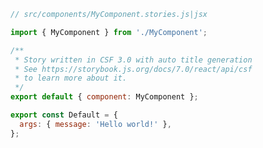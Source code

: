 ```js
// src/components/MyComponent.stories.js|jsx

import { MyComponent } from './MyComponent';

/**
 * Story written in CSF 3.0 with auto title generation
 * See https://storybook.js.org/docs/7.0/react/api/csf
 * to learn more about it.
 */
export default { component: MyComponent };

export const Default = {
  args: { message: 'Hello world!' },
};
```